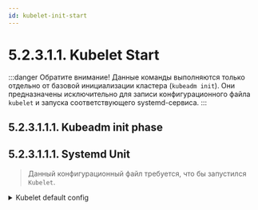 ```yaml
---
id: kubelet-init-start
---
```



# 5.2.3.1.1. Kubelet Start

:::danger Обратите внимание!
Данные команды выполняются только отдельно от базовой инициализации кластера (`kubeadm init`). Они предназначены исключительно для записи конфигурационного файла `kubelet` и запуска соответствующего systemd-сервиса.
:::

## 5.2.3.1.1.1. Kubeadm init phase
<SystemdUnutStartKubeadm/>

## 5.2.3.1.1.1. Systemd Unit
> Данный конфигурационный файл требуется, что бы запустился `Kubelet`.

<details>
  <summary>Kubelet default config</summary>
  <ConfigFiles/>
</details>

<SystemdUnutStart/>
